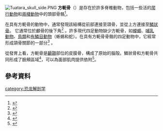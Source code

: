 [[File:Tuatara_skull_side.PNG|thumb]]{{恐龍頭部骨骼}}
'''方軛骨'''（{{lang-en|quadratojugal bone}}）是存在於許多脊椎動物，包括一些活的[[爬行动物|爬行動物]]和[[两栖动物|兩棲動物]]中的頭部骨骼<ref>{{cite book|last=Lecointre|first=Guillaume|last2=Le Guyader|first2=Hervé|year=2006|title=The tree of life: a phylogenetic classification|edition=|publisher=Harvard University Press, 2006|isbn=9780674021839|pages=[https://archive.org/details/treeoflifephylog0000leco/page/380 380]|url=https://archive.org/details/treeoflifephylog0000leco|accessdate=December 10, 2011|location=}}</ref>。

在具有方軛骨的動物中，通常發現該結構從前部連接至頜骨，並從上方連接至[[鱗狀骨|鱗狀骨]]。 它通常位於顱骨的後下角<ref>{{Cite book|last=Homberger, Dominique G.|title=Vertebrate dissection|url=https://archive.org/details/vertebratedissec0000homb|date=2004|publisher=Thomson Brooks/Cole|others=Walker, Warren F. (Warren Franklin), Walker, Warren F. (Warren Franklin).|isbn=0-03-022522-1|edition=9th|location=Belmont, CA|oclc=53074665}}</ref> 。許多現代四足動物缺少方軛骨，如[[蝾螈科|蠑螈]]、[[哺乳动物|哺乳動物]]、[[鳥類|鳥類]]和[[有鱗目|有鱗目動物]]（蜥蜴和蛇）。在具有方軛骨骨骼的四足動物中，它經常形成頜骨關節的一部分<ref>{{cite book |last=Schwenk |first=Kurt |year=2000 |title=Feeding: Form, Function and Evolution in Tetrapod Vertebrates |edition=1st |publisher=Academic Press |isbn=9780080531632 |pages=537 |url=https://books.google.com/books?id=f7exUolnxugC&pg=PA193 |accessdate=December 10, 2011 |archive-date=2020-08-28 |archive-url=https://web.archive.org/web/20200828145721/https://books.google.com/books?id=f7exUolnxugC&pg=PA193 |dead-url=no }}</ref> 。

從發育上看，方軛骨是[[顳顬孔|顳顬]]部位的皮膜骨，構成了原始的腦殻。鱗狀骨和方軛骨共同形成了臉頰區域<ref>{{Cite book|last=Romer, Alfred Sherwood, 1894-1973.|title=The vertebrate body : shorter version|url=https://archive.org/details/vertebratebodysh0000rome|date=1978|publisher=Saunders|others=Parsons, Thomas S. (Thomas Sturges), 1930-|isbn=0-7216-7682-0|edition=5th|location=Philadelphia|oclc=3345587}}</ref>，可以為面部肌肉提供依附<ref name=":1">{{Cite book|last=Kardong, Kenneth V.|title=Vertebrates : comparative anatomy, function, evolution|date=2012|publisher=McGraw-Hill|isbn=978-0-07-352423-8|edition=6th|location=New York|oclc=664665896}}</ref>。

== 參考資料 ==
<references />
{{anatomy-stub}}

[[category:恐龙解剖学|category:恐龙解剖学]]